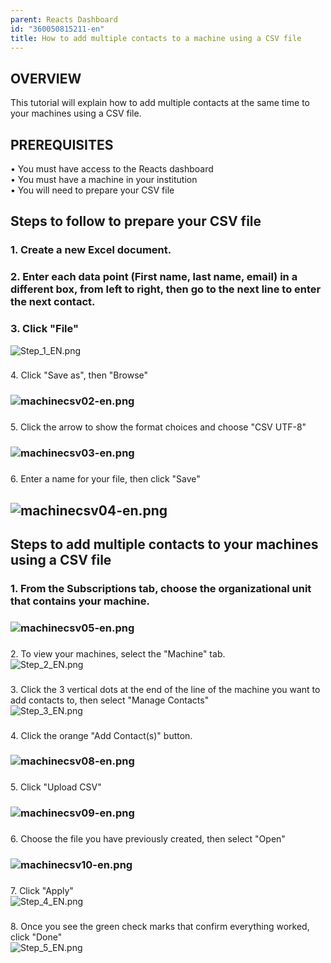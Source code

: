 ```yaml
---
parent: Reacts Dashboard
id: "360050815211-en"
title: How to add multiple contacts to a machine using a CSV file
---
```

OVERVIEW
--------

This tutorial will explain how to add multiple contacts at the same time to your machines using a CSV file.

PREREQUISITES
-------------

• You must have access to the Reacts dashboard  
• You must have a machine in your institution  
• You will need to prepare your CSV file

Steps to follow to prepare your CSV file
----------------------------------------

### 1\. Create a new Excel document.

### 2\. Enter each data point (First name, last name, email) in a different box, from left to right, then go to the next line to enter the next contact.

### 3\. Click "File"

![Step_1_EN.png](@assets/attachments/Step_1_EN.png)

###   
4\. Click "Save as", then "Browse"

### ![machinecsv02-en.png](@assets/attachments/machinecsv02-en.png)

###   
5\. Click the arrow to show the format choices and choose "CSV UTF-8"

### ![machinecsv03-en.png](@assets/attachments/machinecsv03-en.png)

###   
6\. Enter a name for your file, then click "Save"

![machinecsv04-en.png](@assets/attachments/machinecsv04-en.png)
---------------------------------------------------------------

  
Steps to add multiple contacts to your machines using a CSV file
-------------------------------------------------------------------

### 1\. From the Subscriptions tab, choose the organizational unit that contains your machine.

### ![machinecsv05-en.png](@assets/attachments/machinecsv05-en.png)

###   
2\. To view your machines, select the "Machine" tab.  
![Step_2_EN.png](@assets/attachments/Step_2_EN.png)

###   
3\. Click the 3 vertical dots at the end of the line of the machine you want to add contacts to, then select "Manage Contacts"  
![Step_3_EN.png](@assets/attachments/Step_3_EN.png)

###   
4\. Click the orange "Add Contact(s)" button.

### ![machinecsv08-en.png](@assets/attachments/machinecsv08-en.png)

###   
5\. Click "Upload CSV"

### ![machinecsv09-en.png](@assets/attachments/machinecsv09-en.png)

###   
6\. Choose the file you have previously created, then select "Open"

### ![machinecsv10-en.png](@assets/attachments/machinecsv10-en.png)

###   
7\. Click "Apply"  
![Step_4_EN.png](@assets/attachments/Step_4_EN.png)

###   
8\. Once you see the green check marks that confirm everything worked, click "Done"  
![Step_5_EN.png](@assets/attachments/Step_5_EN.png)



